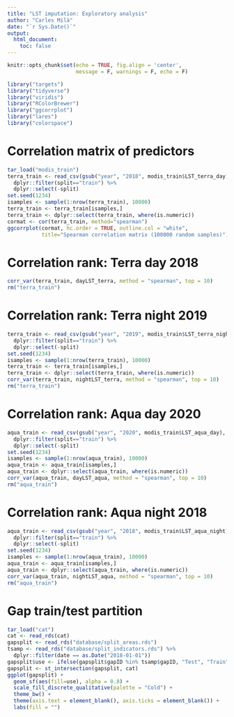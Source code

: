 ```yaml
---
title: "LST imputation: Exploratory analysis"
author: "Carles Milà"
date: "`r Sys.Date()`"
output:
  html_document:
    toc: false
---
```


```r
knitr::opts_chunk$set(echo = TRUE, fig.align = 'center', 
                      message = F, warnings = F, echo = F)

library("targets")
library("tidyverse")
library("viridis")
library("RColorBrewer")
library("ggcorrplot")
library("lares")
library("colorspace")
```

# Correlation matrix of predictors

```r
tar_load("modis_train")
terra_train <- read_csv(gsub("year", "2018", modis_train$LST_terra_day), n_max=1000000) %>%
  dplyr::filter(split=="train") %>%
  dplyr::select(-split)
set.seed(1234)
isamples <- sample(1:nrow(terra_train), 10000)
terra_train <- terra_train[isamples,]
terra_train <- dplyr::select(terra_train, where(is.numeric))
cormat <- cor(terra_train, method="spearman")
ggcorrplot(cormat, hc.order = TRUE, outline.col = "white", 
           title="Spearman correlation matrix (100000 random samples)")
```

# Correlation rank: Terra day 2018

```r
corr_var(terra_train, dayLST_terra, method = "spearman", top = 10) 
rm("terra_train")
```

# Correlation rank: Terra night 2019

```r
terra_train <- read_csv(gsub("year", "2019", modis_train$LST_terra_night), n_max=1000000) %>%
  dplyr::filter(split=="train") %>%
  dplyr::select(-split)
set.seed(1234)
isamples <- sample(1:nrow(terra_train), 10000)
terra_train <- terra_train[isamples,]
terra_train <- dplyr::select(terra_train, where(is.numeric))
corr_var(terra_train, nightLST_terra, method = "spearman", top = 10) 
rm("terra_train")
```

# Correlation rank: Aqua day 2020

```r
aqua_train <- read_csv(gsub("year", "2020", modis_train$LST_aqua_day), n_max=1000000) %>%
  dplyr::filter(split=="train") %>%
  dplyr::select(-split)
set.seed(1234)
isamples <- sample(1:nrow(aqua_train), 10000)
aqua_train <- aqua_train[isamples,]
aqua_train <- dplyr::select(aqua_train, where(is.numeric))
corr_var(aqua_train, dayLST_aqua, method = "spearman", top = 10) 
rm("aqua_train")
```

# Correlation rank: Aqua night 2018

```r
aqua_train <- read_csv(gsub("year", "2018", modis_train$LST_aqua_night), n_max=1000000) %>%
  dplyr::filter(split=="train") %>%
  dplyr::select(-split)
set.seed(1234)
isamples <- sample(1:nrow(aqua_train), 10000)
aqua_train <- aqua_train[isamples,]
aqua_train <- dplyr::select(aqua_train, where(is.numeric))
corr_var(aqua_train, nightLST_aqua, method = "spearman", top = 10) 
rm("aqua_train")
```

# Gap train/test partition

```r
tar_load("cat")
cat <- read_rds(cat)
gapsplit <- read_rds("database/split_areas.rds")
tsamp <- read_rds("database/split_indicators.rds") %>%
  dplyr::filter(date == as.Date("2018-01-01"))
gapsplit$use <- ifelse(gapsplit$gapID %in% tsamp$gapID, "Test", "Train")
gapsplit <- st_intersection(gapsplit, cat)
ggplot(gapsplit) +
  geom_sf(aes(fill=use), alpha = 0.8) +
  scale_fill_discrete_qualitative(palette = "Cold") +
  theme_bw() +
  theme(axis.text = element_blank(), axis.ticks = element_blank()) +
  labs(fill = "")
```
